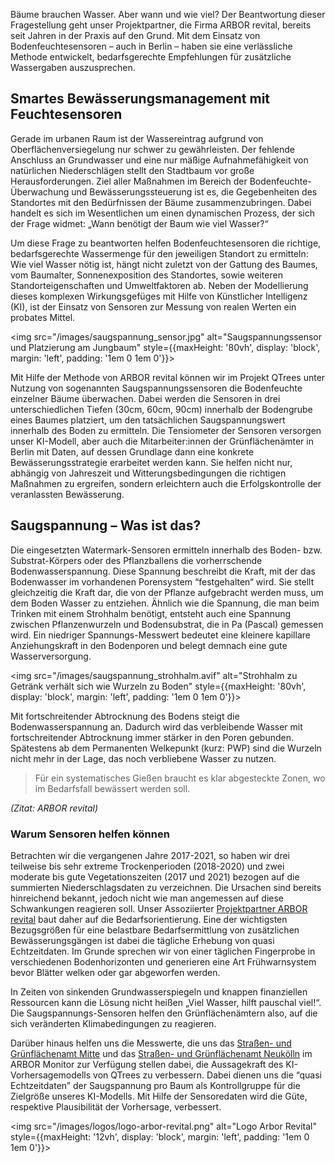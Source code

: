 
Bäume brauchen Wasser. Aber wann und wie viel? Der Beantwortung dieser Fragestellung geht unser Projektpartner, die Firma ARBOR revital, bereits seit Jahren in der Praxis auf den Grund.
Mit dem Einsatz von Bodenfeuchtesensoren – auch in Berlin – haben sie eine verlässliche Methode entwickelt, bedarfsgerechte Empfehlungen für zusätzliche Wassergaben auszusprechen.

## Smartes Bewässerungsmanagement mit Feuchtesensoren
Gerade im urbanen Raum ist der Wassereintrag aufgrund von Oberflächenversiegelung nur schwer zu gewährleisten.
Der fehlende Anschluss an Grundwasser und eine nur mäßige Aufnahmefähigkeit von natürlichen Niederschlägen stellt den Stadtbaum vor große Herausforderungen.
Ziel aller Maßnahmen im Bereich der Bodenfeuchte-Überwachung und Bewässerungssteuerung ist es, die Gegebenheiten des Standortes mit den Bedürfnissen der Bäume zusammenzubringen.
Dabei handelt es sich im Wesentlichen um einen dynamischen Prozess, der sich der Frage widmet: „Wann benötigt der Baum wie viel Wasser?“

Um diese Frage zu beantworten helfen Bodenfeuchtesensoren die richtige, bedarfsgerechte Wassermenge für den jeweiligen Standort zu ermitteln: Wie viel Wasser nötig ist, hängt nicht zuletzt von der Gattung des Baumes, vom Baumalter, Sonnenexposition des Standortes, sowie weiteren Standorteigenschaften und Umweltfaktoren ab.
Neben der Modellierung dieses komplexen Wirkungsgefüges mit Hilfe von Künstlicher Intelligenz (KI), ist der Einsatz von Sensoren zur Messung von realen Werten ein probates Mittel.

<img src="/images/saugspannung_sensor.jpg" alt="Saugspannungssensor und Platzierung am Jungbaum" style={{maxHeight: '80vh', display: 'block', margin: 'left', padding: '1em 0 1em 0'}}></img>

Mit Hilfe der Methode von ARBOR revital können wir im Projekt QTrees unter Nutzung von sogenannten Saugspannungssensoren die Bodenfeuchte einzelner Bäume überwachen.
Dabei werden die Sensoren in drei unterschiedlichen Tiefen (30cm, 60cm, 90cm) innerhalb der Bodengrube eines Baumes platziert, um den tatsächlichen Saugspannungswert innerhalb des Boden zu ermitteln.
Die Tensiometer der Sensoren versorgen unser KI-Modell, aber auch die Mitarbeiter:innen der Grünflächenämter in Berlin mit Daten, auf dessen Grundlage dann eine konkrete Bewässerungsstrategie erarbeitet werden kann.
Sie helfen nicht nur, abhängig von Jahreszeit und Witterungsbedingungen die richtigen Maßnahmen zu ergreifen, sondern erleichtern auch die Erfolgskontrolle der veranlassten Bewässerung.


## Saugspannung – Was ist das?
Die eingesetzten Watermark-Sensoren ermitteln innerhalb des Boden- bzw. Substrat-Körpers oder des Pflanzballens die vorherrschende Bodenwasserspannung. Diese Spannung beschreibt die Kraft, mit der das Bodenwasser im vorhandenen Porensystem “festgehalten“ wird. Sie stellt gleichzeitig die Kraft dar, die von der Pflanze aufgebracht werden muss, um dem Boden Wasser zu entziehen. Ähnlich wie die Spannung, die man beim Trinken mit einem Strohhalm benötigt, entsteht auch eine Spannung zwischen Pflanzenwurzeln und Bodensubstrat, die in Pa (Pascal) gemessen wird.
Ein niedriger Spannungs-Messwert bedeutet eine kleinere kapillare Anziehungskraft in den Bodenporen und belegt demnach eine gute Wasserversorgung.

<img src="/images/saugspannung_strohhalm.avif" alt="Strohhalm zu Getränk verhält sich wie Wurzeln zu Boden" style={{maxHeight: '80vh', display: 'block', margin: 'left', padding: '1em 0 1em 0'}}></img>

Mit fortschreitender Abtrocknung des Bodens steigt die Bodenwasserspannung an. Dadurch wird das verbleibende Wasser mit fortschreitender Abtrocknung immer stärker in den Poren gebunden.
Spätestens ab dem Permanenten Welkepunkt (kurz: PWP) sind die Wurzeln nicht mehr in der Lage, das noch verbliebene Wasser zu nutzen.

> Für ein systematisches Gießen braucht es klar abgesteckte Zonen, wo im Bedarfsfall bewässert werden soll.

*(Zitat: ARBOR revital)*

### Warum Sensoren helfen können
Betrachten wir die vergangenen Jahre 2017-2021, so haben wir drei teilweise bis sehr extreme Trockenperioden (2018-2020) und zwei moderate bis gute Vegetationszeiten (2017 und 2021) bezogen auf die summierten Niederschlagsdaten zu verzeichnen.
Die Ursachen sind bereits hinreichend bekannt, jedoch nicht wie man angemessen auf diese Schwankungen reagieren soll. Unser Assoziierter [Projektpartner ARBOR revital](https://www.arbor-revital.de/) baut daher auf die Bedarfsorientierung.
Eine der wichtigsten Bezugsgrößen für eine belastbare Bedarfsermittlung von zusätzlichen Bewässerungsgängen ist dabei die tägliche Erhebung von quasi Echtzeitdaten. Im Grunde sprechen wir von einer täglichen Fingerprobe in verschiedenen Bodenhorizonten und generieren eine Art Frühwarnsystem bevor Blätter welken oder gar abgeworfen werden.

In Zeiten von sinkenden Grundwasserspiegeln und knappen finanziellen Ressourcen kann die Lösung nicht heißen „Viel Wasser, hilft pauschal viel!“. Die Saugspannungs-Sensoren helfen den Grünflächenämtern also, auf die sich veränderten Klimabedingungen zu reagieren.

Darüber hinaus helfen uns die Messwerte, die uns das [Straßen- und Grünflächenamt Mitte](https://www.berlin.de/ba-mitte/politik-und-verwaltung/aemter/strassen-und-gruenflaechenamt/) und das [Straßen- und Grünflächenamt Neukölln](https://www.berlin.de/ba-neukoelln/politik-und-verwaltung/aemter/strassen-und-gruenflaechenamt/) im ARBOR Monitor zur Verfügung stellen dabei, die Aussagekraft des KI-Vorhersagemodells von QTrees zu verbessern. Dabei dienen uns die “quasi Echtzeitdaten” der Saugspannung pro Baum als Kontrollgruppe für die Zielgröße unseres KI-Modells.
Mit Hilfe der Sensoredaten wird die Güte, respektive Plausibilität der Vorhersage, verbessert. 

<img src="/images/logos/logo-arbor-revital.png" alt="Logo Arbor Revital" style={{maxHeight: '12vh', display: 'block', margin: 'left', padding: '1em 0 1em 0'}}></img>

